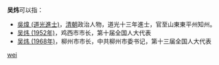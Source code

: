 '''吴炜'''可以指：
* [[吳煒_(道光進士)|吳煒 (道光進士)]]，[[清朝|清朝]]政治人物，道光十三年進士，官至山東東平州知州。
* [[吴炜_(1952年)|吴炜 (1952年)]]，鸡西市市长，第十届全国人大代表
* [[吴炜_(1968年)|吴炜 (1968年)]]，柳州市市长，中共柳州市委书记，第十三届全国人大代表

{{disambig}}

[[Category:二字吴姓人名消歧义|wei]]